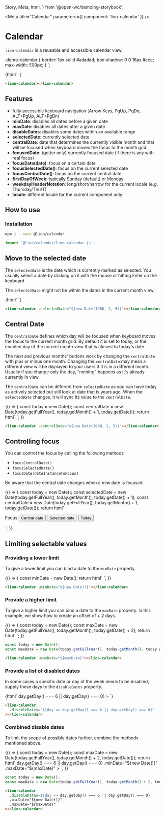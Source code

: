   Story,
  Meta,
  html,
} from '@open-wc/demoing-storybook';


<Meta title="Calendar" parameters={{ component: 'lion-calendar' }} />

# Calendar

`lion-calendar` is a reusable and accessible calendar view.

  .demo-calendar {
    border: 1px solid #adadad;
    box-shadow: 0 0 16px #ccc;
    max-width: 500px;
  }
`;

<Story name="Default">
  {html`
    <style>
      ${calendarDemoStyle}
    </style>
    <lion-calendar class="demo-calendar"></lion-calendar>
  `}
</Story>

```html
<lion-calendar></lion-calendar>
```

## Features

- fully accessible keyboard navigation (Arrow Keys, PgUp, PgDn, ALT+PgUp, ALT+PgDn)
- **minDate**: disables all dates before a given date
- **maxDate**: disables all dates after a given date
- **disableDates**: disables some dates within an available range
- **selectedDate**: currently selected date
- **centralDate**: date that determines the currently visible month and that will be focused when keyboard moves the focus to the month grid
- **focusedDate**: (getter only) currently focused date (if there is any with real focus)
- **focusDate(date)**: focus on a certain date
- **focusSelectedDate()**: focus on the current selected date
- **focusCentralDate()**: focus on the current central date
- **firstDayOfWeek**: typically Sunday (default) or Monday
- **weekdayHeaderNotation**: long/short/narrow for the current locale (e.g. Thursday/Thu/T)
- **locale**: different locale for the current component only

## How to use

### Installation

```sh
npm i --save @lion/calendar
```

```js
import '@lion/calendar/lion-calendar.js';
```

## Move to the selected date

The `selectedDate` is the date which is currently marked as selected.
You usually select a date by clicking on it with the mouse or hitting Enter on the keyboard.

The `selectedDate` might not be within the dates in the current month view.

<Story name="Selected Date">
  {html`
    <style>
      ${calendarDemoStyle}
    </style>
    <lion-calendar class="demo-calendar" .selectedDate=${new Date(1988, 2, 5)}></lion-calendar>
  `}
</Story>

```html
<lion-calendar .selectedDate="${new Date(1988, 2, 5)}"></lion-calendar>
```

## Central Date

The `centralDate` defines which day will be focused when keyboard moves the focus to the current month grid.
By default it is set to today, or the enabled day of the current month view that is closest to today's date.

The next and previous months' buttons work by changing the `centralDate` with plus or minus one month.
Changing the `centralDate` may mean a different view will be displayed to your users if it is in a different month.
Usually if you change only the day, "nothing" happens as it's already currently in view.

The `centralDate` can be different from `selectedDate` as you can have today as actively selected but still look at date that is years ago.
When the `selectedDate` changes, it will sync its value to the `centralDate`.

<Story name="Central Date">
  {() => {
    const today = new Date();
    const centralDate = new Date(today.getFullYear(), today.getMonth() + 1, today.getDate());
    return html`
      <style>
        ${calendarDemoStyle}
      </style>
      <lion-calendar class="demo-calendar" .centralDate="${centralDate}"></lion-calendar>
    `;
  }}
</Story>

```html
<lion-calendar .centralDate="${new Date(1988, 2, 5)}"></lion-calendar>
```

## Controlling focus

You can control the focus by calling the following methods
- `focusCentralDate()`
- `focusSelectedDate()`
- `focusDate(dateInstanceToFocus)`

Be aware that the central date changes when a new date is focused.

<Story name="Controlling focus">
  {() => {
    const today = new Date();
    const selectedDate = new Date(today.getFullYear(), today.getMonth(), today.getDate() + 1);
    const centralDate = new Date(today.getFullYear(), today.getMonth() + 1, today.getDate());
    return html`
      <style>
        ${calendarDemoStyle}
      </style>
      <lion-calendar
        id="js-demo-calendar"
        class="demo-calendar"
        .selectedDate="${selectedDate}"
        .centralDate="${centralDate}"
      ></lion-calendar>
      <p>
        Focus
        <button @click="${() => document.querySelector('#js-demo-calendar').focusCentralDate()}">
          Central date
        </button>
        <button @click="${() => document.querySelector('#js-demo-calendar').focusSelectedDate()}">
          Selected date
        </button>
        <button @click="${() => document.querySelector('#js-demo-calendar').focusDate(today)}">
          Today
        </button>
      </p>
    `;
  }}
</Story>

## Limiting selectable values

### Providing a lower limit

To give a lower limit you can bind a date to the `minDate` property.

<Story name="minDate">
  {() => {
    const minDate = new Date();
    return html`
      <style>
        ${calendarDemoStyle}
      </style>
      <lion-calendar class="demo-calendar" .minDate="${minDate}"></lion-calendar>
    `;
  }}
</Story>

```html
<lion-calendar .minDate="${new Date()}"></lion-calendar>
```

### Provide a higher limit

To give a higher limit you can bind a date to the `maxDate` property. In this example, we show how to create an offset of + 2 days.

<Story name="maxDate">
  {() => {
  const today = new Date();
  const maxDate = new Date(today.getFullYear(), today.getMonth(), today.getDate() + 2);
  return html`
    <style>
      ${calendarDemoStyle}
    </style>
    <lion-calendar class="demo-calendar" .maxDate="${maxDate}"></lion-calendar>
  `;
  }}
</Story>

```js
const today = new Date();
const maxDate = new Date(today.getFullYear(), today.getMonth(), today.getDate() + 2);
```

```html
<lion-calendar .maxDate="${maxDate}"></lion-calendar>
```

### Provide a list of disabled dates

In some cases a specific date or day of the week needs to be disabled, supply those days to the `disableDates` property.

<Story name="disableDates">
  {html`
    <style>
      ${calendarDemoStyle}
    </style>
    <lion-calendar
      class="demo-calendar"
      .disableDates=${day => day.getDay() === 6 || day.getDay() === 0}
    ></lion-calendar>
  `}
</Story>

```html
<lion-calendar
  .disableDates="${day => day.getDay() === 6 || day.getDay() === 0}"
></lion-calendar>
```

### Combined disable dates

To limit the scope of possible dates further, combine the methods mentioned above.

<Story name="Combined disable dates">
  {() => {
    const today = new Date();
    const maxDate = new Date(today.getFullYear(), today.getMonth() + 2, today.getDate());
    return html`
      <style>
        ${calendarDemoStyle}
      </style>
      <lion-calendar
        class="demo-calendar"
        .disableDates=${day => day.getDay() === 6 || day.getDay() === 0}
        .minDate="${new Date()}"
        .maxDate="${maxDate}"
      ></lion-calendar>
    `;
  }}
</Story>

```js
const today = new Date();
const maxDate = new Date(today.getFullYear(), today.getMonth() + 2, today.getDate());
```

```html
<lion-calendar
  .disableDates=${day => day.getDay() === 6 || day.getDay() === 0}
  .minDate="${new Date()}"
  .maxDate="${maxDate}"
></lion-calendar>
```
